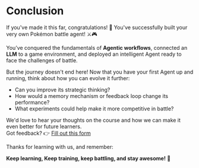 # Conclusion

If you've made it this far, congratulations! 🥳 You've successfully built your very own Pokémon battle agent! ⚔️🎮

You’ve conquered the fundamentals of **Agentic workflows**, connected an **LLM** to a game environment, and deployed an intelligent Agent ready to face the challenges of battle.

But the journey doesn't end here!
Now that you have your first Agent up and running, think about how you can evolve it further:
- Can you improve its strategic thinking?
- How would a memory mechanism or feedback loop change its performance?
- What experiments could help make it more competitive in battle?

We'd love to hear your thoughts on the course and how we can make it even better for future learners.  
Got feedback? 👉 [Fill out this form](https://docs.google.com/forms/d/e/1FAIpQLSe9VaONn0eglax0uTwi29rIn4tM7H2sYmmybmG5jJNlE5v0xA/viewform?usp=dialog)

Thanks for learning with us, and remember:

**Keep learning, Keep training, keep battling, and stay awesome!** 🤗
